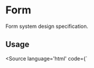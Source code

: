 
# Form

Form system design specification.

## Usage

<Source language='html' code={`
<script>
  const formConfig = { ... };
  const form = makeForm(formConfig);
<\/script>

<FormBuilder {form}/>
`}/>

### Basic example

<Canvas withSource="none">
  <Story name="basic" id="systems-formbuilder--basic" />
</Canvas>

### If example

<Canvas withSource="none">
  <Story name="ifExample" id="systems-formbuilder--if-condition" />
</Canvas>

### Switch case example

<Canvas withSource="none">
  <Story name="switchCase" id="systems-formbuilder--switch-condition" />
</Canvas>

## Arguments

<ArgsTable of={FormBuilder} />
